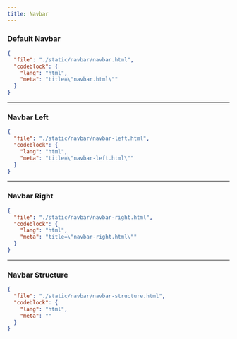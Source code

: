 ```yaml
---
title: Navbar
---
```



### Default Navbar

<ComponentPreview className="block max-h-[600px] overflow-y-auto p-0" src="/navbar/navbar-preview">
  <ScrollableSkeleton />
</ComponentPreview>

```json doc-gen:file
{
  "file": "./static/navbar/navbar.html",
  "codeblock": {
    "lang": "html",
    "meta": "title=\"navbar.html\""
  }
}
```

---

### Navbar Left

<ComponentPreview className="block max-h-[600px] overflow-y-auto p-0" src="/navbar/navbar-left-preview">
  <ScrollableSkeleton /> 
</ComponentPreview>

```json doc-gen:file
{
  "file": "./static/navbar/navbar-left.html",
  "codeblock": {
    "lang": "html",
    "meta": "title=\"navbar-left.html\""
  }
}
```

---
 
### Navbar Right

<ComponentPreview className="block max-h-[600px] overflow-y-auto p-0" src="/navbar/navbar-right-preview">
  <ScrollableSkeleton />
</ComponentPreview>

```json doc-gen:file
{
  "file": "./static/navbar/navbar-right.html",
  "codeblock": {
    "lang": "html",
    "meta": "title=\"navbar-right.html\""
  }
}
```

---

### Navbar Structure

```json doc-gen:file
{
  "file": "./static/navbar/navbar-structure.html",
  "codeblock": {
    "lang": "html",
    "meta": ""
  }
}
```